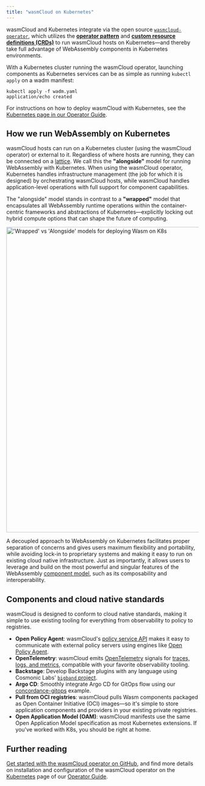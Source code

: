 ```yaml
---
title: "wasmCloud on Kubernetes"
---
```


wasmCloud and Kubernetes integrate via the open source [`wasmcloud-operator`](https://github.com/wasmCloud/wasmcloud-operator), which utilizes the [**operator pattern**](https://kubernetes.io/docs/concepts/extend-kubernetes/operator/) and [**custom resource definitions (CRDs)**](https://kubernetes.io/docs/concepts/extend-kubernetes/api-extension/custom-resources/) to run wasmCloud hosts on Kubernetes&mdash;and thereby take full advantage of WebAssembly components in Kubernetes environments. 

With a Kubernetes cluster running the wasmCloud operator, launching components as Kubernetes services can be as simple as running `kubectl apply` on a wadm manifest: 

```shell
kubectl apply -f wadm.yaml
application/echo created
```
For instructions on how to deploy wasmCloud with Kubernetes, see the [Kubernetes page in our Operator Guide](/docs/deployment/k8s/). 

## How we run WebAssembly on Kubernetes

wasmCloud hosts can run on a Kubernetes cluster (using the wasmCloud operator) or external to it. Regardless of where hosts are running, they can be connected on a [lattice](/docs/concepts/lattice). We call this the **"alongside"** model for running WebAssembly with Kubernetes. When using the wasmCloud operator, Kubernetes handles infrastructure management (the job for which it is designed) by orchestrating wasmCloud hosts, while wasmCloud handles application-level operations with full support for component capabilities.

The "alongside" model stands in contrast to a **"wrapped"** model that encapsulates all WebAssembly runtime operations within the container-centric frameworks and abstractions of Kubernetes&mdash;explicitly locking out hybrid compute options that can shape the future of computing.

<img src={wrappedvalongside} width="800" alt="'Wrapped' vs 'Alongside' models for deploying Wasm on K8s" />

A decoupled approach to WebAssembly on Kubernetes facilitates proper separation of concerns and gives users maximum flexibility and portability, while avoiding lock-in to proprietary systems and making it easy to run on existing cloud native infrastructure. Just as importantly, it allows users to leverage and build on the most powerful and singular features of the WebAssembly [component model](https://wasmcloud.com/docs/concepts/webassembly-components), such as its composability and interoperability. 

## Components and cloud native standards

wasmCloud is designed to conform to cloud native standards, making it simple to use existing tooling for everything from observability to policy to registries.

* **Open Policy Agent**: wasmCloud's [policy service API](https://wasmcloud.com/docs/1.0/deployment/security/policy-service) makes it easy to communicate with external policy servers using engines like [Open Policy Agent](https://www.openpolicyagent.org/). 
* **OpenTelemetry**: wasmCloud emits [OpenTelemetry](https://opentelemetry.io/) signals for [traces, logs, and metrics](https://wasmcloud.com/docs/1.0/deployment/observability/observability-with-opentelemetry), compatible with your favorite observability tooling.
* **Backstage**: Develop Backstage plugins with any language using Cosmonic Labs' [`bigband` project](https://github.com/cosmonic-labs/backstage-bigband). 
* **Argo CD**: Smoothly integrate Argo CD for GitOps flow using our [concordance-gitops](https://github.com/cosmonic/concordance-gitops) example. 
* **Pull from OCI registries**: wasmCloud pulls Wasm components packaged as Open Container Initiative (OCI) images&mdash;so it's simple to store application components and providers in your existing private registries. 
* **Open Application Model (OAM)**: wasmCloud manifests use the same Open Application Model specification as most Kubernetes extensions. If you've worked with K8s, you should be right at home.

## Further reading

[Get started with the wasmCloud operator on GitHub](https://github.com/wasmCloud/wasmcloud-operator), and find more details on installation and configuration of the wasmCloud operator on the [Kubernetes](/docs/deployment/k8s/) page of our [Operator Guide](/docs/category/operator-guide). 



